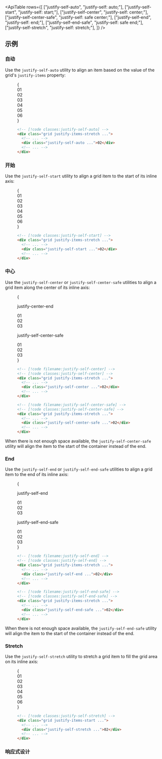 

<ApiTable
  rows={[
    ["justify-self-auto", "justify-self: auto;"],
    ["justify-self-start", "justify-self: start;"],
    ["justify-self-center", "justify-self: center;"],
    ["justify-self-center-safe", "justify-self: safe center;"],
    ["justify-self-end", "justify-self: end;"],
    ["justify-self-end-safe", "justify-self: safe end;"],
    ["justify-self-stretch", "justify-self: stretch;"],
  ]}
/>

## 示例

### 自动

Use the `justify-self-auto` utility to align an item based on the value of the grid's `justify-items` property:

<Figure>

<Example>
  {
    <div className="grid grid-cols-1">
      <Stripes border className="col-start-1 row-start-1 rounded-lg" />
      <div className="col-start-1 row-start-1 grid auto-rows-fr grid-cols-3 justify-items-stretch gap-4 text-center font-mono text-sm leading-6 font-bold text-white">
        <div className="rounded-lg bg-purple-300 p-4 dark:bg-purple-800 dark:text-purple-400">01</div>
        <div className="justify-self-auto rounded-lg bg-purple-500 p-4">02</div>
        <div className="rounded-lg bg-purple-300 p-4 dark:bg-purple-800 dark:text-purple-400">03</div>
        <div className="rounded-lg bg-purple-300 p-4 dark:bg-purple-800 dark:text-purple-400">04</div>
        <div className="rounded-lg bg-purple-300 p-4 dark:bg-purple-800 dark:text-purple-400">05</div>
        <div className="rounded-lg bg-purple-300 p-4 dark:bg-purple-800 dark:text-purple-400">06</div>
      </div>
    </div>
  }
</Example>

```html
<!-- [!code classes:justify-self-auto] -->
<div class="grid justify-items-stretch ...">
  <!-- ... -->
  <div class="justify-self-auto ...">02</div>
  <!-- ... -->
</div>
```

</Figure>

### 开始

Use the `justify-self-start` utility to align a grid item to the start of its inline axis:

<Figure>

<Example>
  {
    <div className="grid auto-rows-fr grid-cols-3 justify-items-stretch gap-4 text-center font-mono text-sm leading-6 font-bold text-white">
      <div className="rounded-lg bg-pink-300 p-4 dark:bg-pink-800 dark:text-pink-400">01</div>
      <div className="grid grid-cols-1">
        <Stripes border className="col-start-1 row-start-1 rounded-lg" />
        <div className="col-start-1 row-start-1 size-14 justify-self-start rounded-lg bg-pink-500 p-4">02</div>
      </div>
      <div className="rounded-lg bg-pink-300 p-4 dark:bg-pink-800 dark:text-pink-400">03</div>
      <div className="rounded-lg bg-pink-300 p-4 dark:bg-pink-800 dark:text-pink-400">04</div>
      <div className="rounded-lg bg-pink-300 p-4 dark:bg-pink-800 dark:text-pink-400">05</div>
      <div className="rounded-lg bg-pink-300 p-4 dark:bg-pink-800 dark:text-pink-400">06</div>
    </div>
  }
</Example>

```html
<!-- [!code classes:justify-self-start] -->
<div class="grid justify-items-stretch ...">
  <!-- ... -->
  <div class="justify-self-start ...">02</div>
  <!-- ... -->
</div>
```

</Figure>

### 中心

Use the `justify-self-center` or `justify-self-center-safe` utilities to align a grid item along the center of its inline axis:

<Figure hint="Resize the container to see the alignment behavior">

<Example resizable>
  {
    <div className="grid grid-cols-1 gap-8">
      <div>
        <p className="text-center font-mono text-xs font-medium text-gray-500 dark:text-gray-400">justify-center-end</p>
        <div className="mt-4 grid auto-rows-fr grid-cols-3 justify-items-stretch gap-10 text-center font-mono text-sm leading-6 font-bold text-white">
          <div className="rounded-lg bg-indigo-300 p-4 dark:bg-indigo-800 dark:text-indigo-500">01</div>
          <div className="grid grid-cols-1">
            <Stripes border className="col-start-1 row-start-1 rounded-lg" />
            <div className="col-start-1 row-start-1 size-14 justify-self-center rounded-lg bg-indigo-500 p-4">02</div>
          </div>
          <div className="rounded-lg bg-indigo-300 p-4 dark:bg-indigo-800 dark:text-indigo-500">03</div>
        </div>
      </div>
      <div>
        <p className="text-center font-mono text-xs font-medium text-gray-500 dark:text-gray-400">
          justify-self-center-safe
        </p>
        <div className="mt-4 grid auto-rows-fr grid-cols-3 justify-items-stretch gap-10 text-center font-mono text-sm leading-6 font-bold text-white">
          <div className="rounded-lg bg-sky-300 p-4 dark:bg-sky-800 dark:text-sky-500">01</div>
          <div className="grid grid-cols-1">
            <Stripes border className="col-start-1 row-start-1 rounded-lg" />
            <div className="col-start-1 row-start-1 size-14 justify-self-center-safe rounded-lg bg-sky-500 p-4">02</div>
          </div>
          <div className="rounded-lg bg-sky-300 p-4 dark:bg-sky-800 dark:text-sky-500">03</div>
        </div>
      </div>
    </div>
  }
</Example>

<CodeExampleStack>

```html
<!-- [!code filename:justify-self-center] -->
<!-- [!code classes:justify-self-center] -->
<div class="grid justify-items-stretch ...">
  <!-- ... -->
  <div class="justify-self-center ...">02</div>
  <!-- ... -->
</div>
```

```html
<!-- [!code filename:justify-self-center-safe] -->
<!-- [!code classes:justify-self-center-safe] -->
<div class="grid justify-items-stretch ...">
  <!-- ... -->
  <div class="justify-self-center-safe ...">02</div>
  <!-- ... -->
</div>
```

</CodeExampleStack>

</Figure>

When there is not enough space available, the `justify-self-center-safe` utility will align the item to the start of the container instead of the end.

### End

Use the `justify-self-end` or `justify-self-end-safe` utilities to align a grid item to the end of its inline axis:

<Figure hint="Resize the container to see the alignment behavior">

<Example resizable>
  {
    <div className="grid grid-cols-1 gap-8">
      <div>
        <p className="text-center font-mono text-xs font-medium text-gray-500 dark:text-gray-400">justify-self-end</p>
        <div className="mt-4 grid auto-rows-fr grid-cols-3 justify-items-stretch gap-10 text-center font-mono text-sm leading-6 font-bold text-white">
          <div className="rounded-lg bg-blue-300 p-4 dark:bg-blue-800 dark:text-blue-500">01</div>
          <div className="grid grid-cols-1">
            <Stripes border className="col-start-1 row-start-1 rounded-lg" />
            <div className="col-start-1 row-start-1 size-14 justify-self-end rounded-lg bg-blue-500 p-4">02</div>
          </div>
          <div className="rounded-lg bg-blue-300 p-4 dark:bg-blue-800 dark:text-blue-500">03</div>
        </div>
      </div>
      <div>
        <p className="text-center font-mono text-xs font-medium text-gray-500 dark:text-gray-400">
          justify-self-end-safe
        </p>
        <div className="mt-4 grid auto-rows-fr grid-cols-3 justify-items-stretch gap-10 text-center font-mono text-sm leading-6 font-bold text-white">
          <div className="rounded-lg bg-purple-300 p-4 dark:bg-purple-800 dark:text-purple-500">01</div>
          <div className="grid grid-cols-1">
            <Stripes border className="col-start-1 row-start-1 rounded-lg" />
            <div className="col-start-1 row-start-1 size-14 justify-self-end-safe rounded-lg bg-purple-500 p-4">02</div>
          </div>
          <div className="rounded-lg bg-purple-300 p-4 dark:bg-purple-800 dark:text-purple-500">03</div>
        </div>
      </div>
    </div>
  }
</Example>

<CodeExampleStack>

```html
<!-- [!code filename:justify-self-end] -->
<!-- [!code classes:justify-self-end] -->
<div class="grid justify-items-stretch ...">
  <!-- ... -->
  <div class="justify-self-end ...">02</div>
  <!-- ... -->
</div>
```

```html
<!-- [!code filename:justify-self-end-safe] -->
<!-- [!code classes:justify-self-end-safe] -->
<div class="grid justify-items-stretch ...">
  <!-- ... -->
  <div class="justify-self-end-safe ...">02</div>
  <!-- ... -->
</div>
```

</CodeExampleStack>

</Figure>

When there is not enough space available, the `justify-self-end-safe` utility will align the item to the start of the container instead of the end.

### Stretch

Use the `justify-self-stretch` utility to stretch a grid item to fill the grid area on its inline axis:

<Figure>

<Example>
  {
    <div className="grid auto-rows-fr grid-cols-3 justify-items-stretch gap-4 text-center font-mono text-sm leading-6 font-bold text-white">
      <div className="grid grid-cols-1">
        <Stripes border className="col-start-1 row-start-1 rounded-lg" />
        <div className="col-start-1 row-start-1 size-14 rounded-lg bg-fuchsia-300 p-4 dark:bg-fuchsia-800 dark:text-fuchsia-400">
          01
        </div>
      </div>
      <div className="bg-stripes-fuchsia grid w-full justify-self-stretch rounded-lg">
        <div className="justify-self-stretch rounded-lg bg-fuchsia-500 p-4">02</div>
      </div>
      <div className="grid grid-cols-1">
        <Stripes border className="col-start-1 row-start-1 rounded-lg" />
        <div className="col-start-1 row-start-1 size-14 rounded-lg bg-fuchsia-300 p-4 dark:bg-fuchsia-800 dark:text-fuchsia-400">
          03
        </div>
      </div>
      <div className="grid grid-cols-1">
        <Stripes border className="col-start-1 row-start-1 rounded-lg" />
        <div className="col-start-1 row-start-1 size-14 rounded-lg bg-fuchsia-300 p-4 dark:bg-fuchsia-800 dark:text-fuchsia-400">
          04
        </div>
      </div>
      <div className="grid grid-cols-1">
        <Stripes border className="col-start-1 row-start-1 rounded-lg" />
        <div className="col-start-1 row-start-1 size-14 rounded-lg bg-fuchsia-300 p-4 dark:bg-fuchsia-800 dark:text-fuchsia-400">
          05
        </div>
      </div>
      <div className="grid grid-cols-1">
        <Stripes border className="col-start-1 row-start-1 rounded-lg" />
        <div className="col-start-1 row-start-1 size-14 rounded-lg bg-fuchsia-300 p-4 dark:bg-fuchsia-800 dark:text-fuchsia-400">
          06
        </div>
      </div>
    </div>
  }
</Example>

```html
<!-- [!code classes:justify-self-stretch] -->
<div class="grid justify-items-start ...">
  <!-- ... -->
  <div class="justify-self-stretch ...">02</div>
  <!-- ... -->
</div>
```

</Figure>

### 响应式设计

<ResponsiveDesign property="justify-self" defaultClass="justify-self-start" featuredClass="justify-self-end" />
